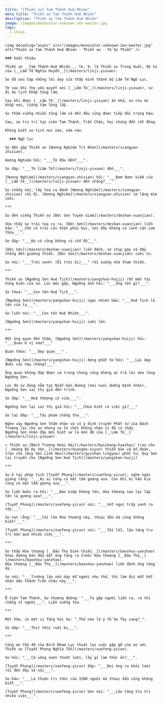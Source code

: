 ```yaml
---
title: "[Thiền sư] Tam Thánh Huệ Nhiên"
meta_title: "Thiền sư Tam Thánh Huệ Nhiên"
description: "Thiền sư Tam Thánh Huệ Nhiên"
image: /images/monocolor-unknown-zen-master.jpg
tags:
  - China
---
```


<div className="grid xl:grid-cols-8 lg:grid-cols-8 md:grid-cols-2 sm:grid-cols-2 xs:grid-cols-1 gap-8 bg-body dark:bg-darkmode-body">

  <div className="lg:col-span-3 md:col-span-1">

    <img decoding="async" src="/images/monocolor-unknown-zen-master.jpg" alt="Thiền sư Tam Thánh Huệ Nhiên - Thiền sư - Tổ Sư Thiền" />

    ### Giới thiệu

    Thiền sư __Tam Thánh Huệ Nhiên__, tk. 9, là Thiền sư Trung Quốc, đệ tử của [__Lâm Tế Nghĩa Huyền__](/masters/linji-yixuan).

    Sư đã sưu tập những lời dạy của thầy mình thành bộ Lâm Tế Ngữ Lục.

    Từ sau khi thọ yếu quyết nơi [__Lâm Tế__](/masters/linji-yixuan), sư đi du lịch khắp tùng lâm.

    Sau khi được [__Lâm Tế__](/masters/linji-yixuan) ấn khả, sư chu du khắp nơi, tiếng tăm lừng lẫy.

    Sư thăm viếng nhiều tùng lâm và đến đâu cũng được tiếp đãi trọng hậu.

    Sau, sư trụ trì tại viện Tam Thánh, Trấn Châu, học chúng đến rất đông.

    Không biết sư tịch nơi nào, năm nào.

  </div>

  <div className="lg:col-span-5 md:col-span-1">

      ### Ngữ lục

    Sư đến gặp Thiền sư [Hương Nghiêm Trí Nhàn](/masters/xiangyan-zhixian).

    Hương Nghiêm hỏi: "___Từ đâu đến?___".

    Sư đáp: "___Từ [Lâm Tế](/masters/linji-yixuan) đến___".

    [Hương Nghiêm](/masters/xiangyan-zhixian) hỏi: "___Đem được kiếm của [__Lâm Tế__](/masters/linji-yixuan) đến chăng?___"

    Sư chẳng nói, lấy toạ cụ đánh [Hương Nghiêm](/masters/xiangyan-zhixian) rồi đi. [Hương Nghiêm](/masters/xiangyan-zhixian) im lặng mỉm cười.

    ***

    Sư đến viếng Thiền sư [Đức Sơn Tuyên Giám](/masters/deshan-xuanjian).

    Vừa thấy sư trải toạ cụ ra, [Đức Sơn](/masters/deshan-xuanjian) liền bảo: "___Chớ có trải cái khăn phủi bụi, nơi đây không có canh cặn cơm thừa___".

    Sư đáp: "___Dù có cũng không có chỗ đổ___".

    [Đức Sơn](/masters/deshan-xuanjian) liền đánh, sư chụp gậy và đẩy thẳng đến giường thiền. [Đức Sơn](/masters/deshan-xuanjian) cười to.

    Sư nói: "___Trời xanh! (Ối trời ôi)___" rồi xuống nhà tham thiền.

    ***

    Thiền sư [Ngưỡng Sơn Huệ Tịch](/masters/yangshan-huiji) rất mến tài hùng biện của sư. Lúc mới gặp, Ngưỡng Sơn hỏi: "___Ông tên gì?___".

    Sư thưa: "___Con tên Huệ Tịch___".

    [Ngưỡng Sơn](/masters/yangshan-huiji) ngạc nhiên bảo: "___Huệ Tịch là tên của ta___".

    Sư liền nói: "___Con tên Huệ Nhiên___".

    [Ngưỡng Sơn](/masters/yangshan-huiji) cười lớn.

    ***

    Một ông quan đến thăm, [Ngưỡng Sơn](/masters/yangshan-huiji) hỏi: "___Quan ở vị nào?___"

    Quan thưa: "___Dẹp quan___" .

    [Ngưỡng Sơn](/masters/yangshan-huiji) dựng phất tử hỏi: "___Lại dẹp được cái này chăng?___"

    Ông quan không đáp được và trong chúng cũng không ai trả lời vừa lòng Ngưỡng Sơn.

    Lúc đó sư đang nằm tại Niết-bàn đường (nơi nuôi dưỡng bệnh nhân), Ngưỡng Sơn sai thị giả đến trình.

    Sư đáp: "___Hoà thượng có việc___".

    Ngưỡng Sơn lại sai thị giả hỏi: "___Chưa biết có việc gì?___"

    Sư lại đáp: "___Tái phạm chẳng tha___".

    Nghe vậy Ngưỡng Sơn thầm nhận và có ý định truyền Phất tử của Bách Trượng lại cho sư nhưng sư từ chối không nhận vì đã có thầy.
    Ngưỡng Sơn nhân đây mới biết sư là môn đệ của [__Lâm Tế__](/masters/linji-yixuan).

    > Thiền sư [Bách Trượng Hoài Hải](/masters/baizhang-huaihai) trao cho [__Hoàng Bá Hy Vận__](/masters/huangbo-xiyun) thiền bản và bồ đoàn, trao cho [Quy Sơn Linh Hựu](/masters/guishan-lingyou) phất tử, Quy Sơn lại truyền cho [Ngưỡng Sơn Huệ Tịch](/masters/yangshan-huiji)

    ***

    Sư ở tại pháp tịch [Tuyết Phong](/masters/xuefeng-yicun), nghe ngài giảng rằng: "___Ai ai cũng có một tấm gương xưa. Con khỉ mi hầu kia cũng có một tấm gương xưa___".

    Sư liền bước ra hỏi: "___Bao kiếp không tên, Hòa thượng sao lại lập tên là gương xưa?___".

    [Tuyết Phong](/masters/xuefeng-yicun) nói: "___Vết ngọc trầy sanh ra vậy___".

    Sư nạt rằng: "___Cái lão Hòa thượng này, thoại đầu mà cũng không biết!___".

    [Tuyết Phong](/masters/xuefeng-yicun) nói: "___Tội lỗi, lão tăng trụ trì bận quá nhiều việc___".

    ***

    Sư thấy Hòa thượng [__Bảo Thọ Diên Chiểu__](/masters/baoshou-yanzhao) khai đường bèn đẩy một ông tăng ra trước Hòa thượng [__Bảo Thọ__](/masters/baoshou-yanzhao).
    Hòa thượng [__Bảo Thọ__](/masters/baoshou-yanzhao) liền đánh ông tăng ấy.

    Sư nói: "___Trưởng lão nếu dạy dỗ người như thế, thì làm đui mắt hết nhân dân thành Trấn Châu này___".

    ***

    Ở Viện Tam Thánh, Sư thượng đường: "___Ta gặp người liền ra, ra thì chẳng vì người___". Liền xuống tòa.

    ***

    Một hôm, có một vị Tăng hỏi Sư: "_Thế nào là ý Tổ Sư Tây sang?_".

    Sư đáp: "___Thịt thúi ruồi bu___".

    ***

    Công án thứ 49 của Bích Nham Lục thuật lại cuộc gặp gỡ của sư với Thiền sư [Tuyết Phong Nghĩa Tồn](/masters/xuefeng-yicun).

    Sư hỏi: "___Cá vàng vượt thoát lưới, lấy gì làm thức ăn?___".

    [Tuyết Phong](/masters/xuefeng-yicun) đáp: "___Đợi ông ra khỏi lưới rồi đến đây sẽ nói___".

    Sư bảo: "___Là thiện tri thức của 1500 người mà thoại đầu cũng không biết___".

    [Tuyết Phong](/masters/xuefeng-yicun) bèn nói: "___Lão tăng trụ trì nhiều việc___".

  </div>

</div>
